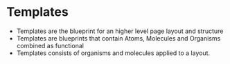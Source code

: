 # Templates

- Templates are the blueprint for an higher level page layout and structure
- Templates are blueprints that contain Atoms, Molecules and Organisms combined as functional
- Templates consists of organisms and molecules applied to a layout.
